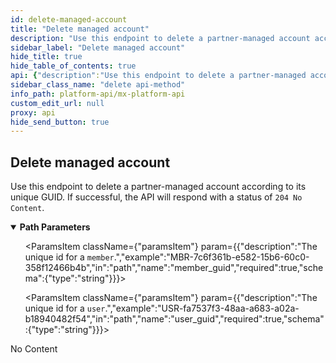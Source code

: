 ```yaml
---
id: delete-managed-account
title: "Delete managed account"
description: "Use this endpoint to delete a partner-managed account according to its unique GUID. If successful, the API will respond with a status of `204 No Content`."
sidebar_label: "Delete managed account"
hide_title: true
hide_table_of_contents: true
api: {"description":"Use this endpoint to delete a partner-managed account according to its unique GUID. If successful, the API will respond with a status of `204 No Content`.","operationId":"deleteManagedAccount","parameters":[{"description":"The unique id for an `account`.","example":"ACT-06d7f44b-caae-0f6e-1384-01f52e75dcb1","in":"path","name":"account_guid","required":true,"schema":{"type":"string"}},{"description":"The unique id for a `member`.","example":"MBR-7c6f361b-e582-15b6-60c0-358f12466b4b","in":"path","name":"member_guid","required":true,"schema":{"type":"string"}},{"description":"The unique id for a `user`.","example":"USR-fa7537f3-48aa-a683-a02a-b18940482f54","in":"path","name":"user_guid","required":true,"schema":{"type":"string"}}],"responses":{"204":{"description":"No Content"}},"tags":["users"],"method":"delete","path":"/users/{user_guid}/managed_members/{member_guid}/accounts/{account_guid}","servers":[{"url":"https://int-api.mx.com"},{"url":"https://api.mx.com"}],"security":[{"basicAuth":[]}],"securitySchemes":{"basicAuth":{"scheme":"basic","type":"http"}},"info":{"contact":{"name":"MX Platform API","url":"https://www.mx.com/products/platform-api"},"description":"The MX Platform API is a powerful, fully-featured API designed to make aggregating and enhancing financial data easy and reliable. It can seamlessly connect your app or website to tens of thousands of financial institutions.","title":"MX Platform API","version":"0.1.0"},"postman":{"name":"Delete managed account","description":{"content":"Use this endpoint to delete a partner-managed account according to its unique GUID. If successful, the API will respond with a status of `204 No Content`.","type":"text/plain"},"url":{"path":["users",":user_guid","managed_members",":member_guid","accounts",":account_guid"],"host":["{{baseUrl}}"],"query":[],"variable":[{"disabled":false,"description":{"content":"(Required) The unique id for an `account`.","type":"text/plain"},"type":"any","value":"","key":"account_guid"},{"disabled":false,"description":{"content":"(Required) The unique id for a `member`.","type":"text/plain"},"type":"any","value":"","key":"member_guid"},{"disabled":false,"description":{"content":"(Required) The unique id for a `user`.","type":"text/plain"},"type":"any","value":"","key":"user_guid"}]},"method":"DELETE"}}
sidebar_class_name: "delete api-method"
info_path: platform-api/mx-platform-api
custom_edit_url: null
proxy: api
hide_send_button: true
---
```



## Delete managed account



Use this endpoint to delete a partner-managed account according to its unique GUID. If successful, the API will respond with a status of `204 No Content`.


<details style={{"marginBottom":"1rem"}} data-collapsed={false} open={true}>
<summary style={{}}>
<strong>Path Parameters</strong>
</summary>

<div>
<ul>
<ParamsItem className={"paramsItem"} param={{"description":"The unique id for an `account`.","example":"ACT-06d7f44b-caae-0f6e-1384-01f52e75dcb1","in":"path","name":"account_guid","required":true,"schema":{"type":"string"}}}></ParamsItem>

<ParamsItem className={"paramsItem"} param={{"description":"The unique id for a `member`.","example":"MBR-7c6f361b-e582-15b6-60c0-358f12466b4b","in":"path","name":"member_guid","required":true,"schema":{"type":"string"}}}></ParamsItem>

<ParamsItem className={"paramsItem"} param={{"description":"The unique id for a `user`.","example":"USR-fa7537f3-48aa-a683-a02a-b18940482f54","in":"path","name":"user_guid","required":true,"schema":{"type":"string"}}}></ParamsItem>
</ul>
</div>
</details>

<div>
<ApiTabs>
<TabItem label={"204"} value={"204"}>
<div>

No Content

</div>

<div></div>
</TabItem>
</ApiTabs>
</div>

      
